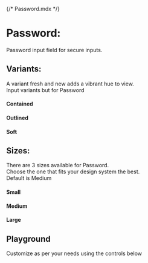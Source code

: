 {/* Password.mdx */}

<Meta of={PasswordStories} name="Docs"/>

# Password:
Password input field for secure inputs.

## Variants:
A variant fresh and new adds a vibrant hue to view.\
Input variants but for Password

#### Contained
<Canvas of={PasswordStories.Contained} />

#### Outlined
<Canvas of={PasswordStories.Outlined} />

#### Soft
<Canvas of={PasswordStories.Soft} />


## Sizes:
There are 3 sizes available for Password.\
Choose the one that fits your design system the best.\
Default is Medium

#### Small
<Canvas of={PasswordStories.Small} />

#### Medium
<Canvas of={PasswordStories.Medium} />

#### Large
<Canvas of={PasswordStories.Large} />


## Playground
Customize as per your needs using the controls below

<Canvas of={PasswordStories.Playground}/>
<Controls of={PasswordStories.Playground}/>